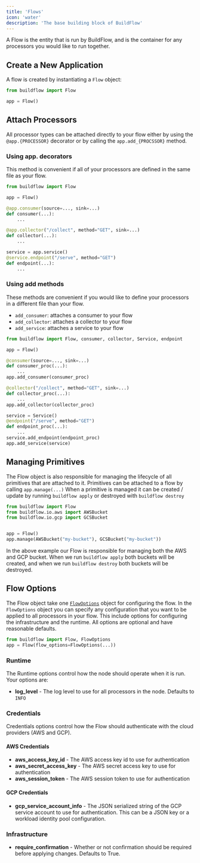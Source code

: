 ```yaml
---
title: 'Flows'
icon: 'water'
description: 'The base building block of BuildFlow'
---
```


A Flow is the entity that is run by BuildFlow, and is the container for any processors you would like to run together.

## Create a New Application

A flow is created by instantiating a `Flow` object:

```python
from buildflow import Flow

app = Flow()
```

## Attach Processors

All processor types can be attached directly to your flow either by using the `@app.{PROCESSOR}` decorator or by calling the `app.add_{PROCSSOR}` method.


### Using app. decorators

This method is convenient if all of your processors are defined in the same file as your flow.

```python
from buildflow import Flow

app = Flow()

@app.consumer(source=..., sink=...)
def consumer(...):
    ...

@app.collector("/collect", method="GET", sink=...)
def collector(...):
    ...

service = app.service()
@service.endpoint("/serve", method="GET")
def endpoint(...):
    ...
```

### Using add methods

These methods are convenient if you would like to define your processors in a different file than your flow.

- `add_consumer`: attaches a consumer to your flow
- `add_collector`: attaches a collector to your flow
- `add_service`: attaches a service to your flow


```python
from buildflow import Flow, consumer, collector, Service, endpoint

app = Flow()

@consumer(source=..., sink=...)
def consumer_proc(...):
    ...
app.add_consumer(consumer_proc)

@collector("/collect", method="GET", sink=...)
def collector_proc(...):
    ...
app.add_collector(collector_proc)

service = Service()
@endpoint("/serve", method="GET")
def endpoint_proc(...):
    ...
service.add_endpoint(endpoint_proc)
app.add_service(service)
```

## Managing Primitives

The Flow object is also responsible for managing the lifecycle of all primitives that are attached to it. Primitives can be attached to a flow by calling `app.manage(...)`
When a primitive is managed it can be created / update by running `buildflow apply` or destroyed with `buildflow destroy`

```python
from buildflow import Flow
from buildflow.io.aws import AWSBucket
from buildflow.io.gcp import GCSBucket


app = Flow()
app.manage(AWSBucket("my-bucket"), GCSBucket("my-bucket"))
```

In the above example our Flow is responsible for managing both the AWS and GCP bucket. When we run `buildflow apply` both buckets will be created, and when we run `buildflow destroy` both buckets will be destroyed.


## Flow Options

The Flow object take one [`FlowOptions`](https://github.com/launchflow/buildflow/blob/main/buildflow/core/options/flow_options.py) object for configuring the flow.
In the `FlowOptions` object you can specify any configuration that you want to be applied to all processors in your flow.
This include options for configuring the infrastructure and the runtime. All options are optional and have reasonable defaults. 

```python
from buildflow import Flow, FlowOptions
app = Flow(flow_options=FlowOptions(...))
```

### Runtime

The Runtime options control how the node should operate when it is run. Your options are:

- **log_level** - The log level to use for all processors in the node. Defaults to `INFO`


### Credentials

Credentials options control how the Flow should authenticate with the cloud providers (AWS and GCP).

#### AWS Credentials

- **aws_access_key_id** - The AWS access key id to use for authentication
- **aws_secret_access_key** - The AWS secret access key to use for authentication
- **aws_session_token** - The AWS session token to use for authentication

#### GCP Credentials

- **gcp_service_account_info** - The JSON serialized string of the GCP service account to use for authentication. This can be a JSON key or a workload identity pool configuration.

### Infrastructure

- **require_confirmation** - Whether or not confirmation should be required before applying changes. Defaults to True.

